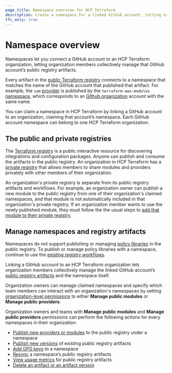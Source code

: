 ```yaml
---
page_title: Namespace overview for HCP Terraform
description: Create a namespace for a linked Github account, letting organization members collectively manage that account’s public registry artifacts.
tfc_only: true
---
```


#  Namespace overview

Namespaces let you connect a GitHub account to an HCP Terraform organization, letting organization members collectively manage that GitHub account’s public registry artifacts.

Every artifact in the [public Terraform registry](https://registry.terraform.io/) connects to a namespace that matches the name of the GitHub account that published that artifact. For example, the `iam` [provider](https://registry.terraform.io/modules/terraform-aws-modules/iam/aws/latest) is published by the `terraform-aws-modules` [namespace](https://registry.terraform.io/namespaces/terraform-aws-modules), which corresponds to an [Github organization](https://docs.github.com/en/organizations/collaborating-with-groups-in-organizations/about-organizations) account with the same name.

You can claim a namespace in HCP Terraform by linking a GitHub account to an organization, claiming that account’s namespace. Each GitHub account namespace can belong to one HCP Terraform organization.


## The public and private registries

The [Terraform registry](https://registry.terraform.io/) is a public interactive resource for discovering integrations and configuration packages. Anyone can publish and consume the artifacts in the public registry. An organization in HCP Terraform has a [private registry](/terraform/cloud-docs/registry) that allows members to share modules and providers privately with other members of their organization.

An organization's private registry is separate from its public registry artifacts and workflows. For example, an organization owner can publish a new module to the public registry from one of their organization's claimed namespaces, and that module is not automatically included in that organization's private registry. If an organization member wants to use the newly published module, they must follow the the usual steps to [add that module to their private registry](/terraform/cloud-docs/registry/add).

## Manage namespaces and registry artifacts

<Note>

Namespaces do not support publishing or managing [policy libraries](/terraform/registry/policy-libraries/publishing) in the public registry. To publish or manage policy libraries with a namespace, continue to use the [existing registry workflows](/terraform/registry/policy-libraries/publishing#publishing-to-the-registry).

</Note>

Linking a GitHub account to an HCP Terraform organization lets organization members collectively manage the linked GitHub account’s [public registry artifacts](/terraform/cloud-docs/public-namespace/artifacts) and the namespace itself.

Organization owners can manage claimed namespaces and specify which team members can interact with an organization's namespaces by setting [organization-level permissions](/terraform/cloud-docs/users-teams-organizations/permissions/organization#manage-public-registry) to either **Manage public modules** or **Manage public providers**.

Organization owners and teams with **Manage public modules** and **Manage public providers** permissions can perform the following actions for every namespaces in their organization:

* [Publish new providers or modules](/terraform/cloud-docs/public-namespace/artifacts#publish-artifacts) to the public registry under a namespace
* [Publish new versions](/terraform/cloud-docs/public-namespace/artifacts#publish-new-artifact-versions) of existing public registry artifacts
* [Add GPG keys](/terraform/cloud-docs/public-namespace/manage#manage-gpg-keys) to a namespace
* [Resync](/terraform/cloud-docs/public-namespace/artifacts#resync-artifacts) a namespace’s public registry artifacts
* [View usage metrics](/terraform/cloud-docs/public-namespace/artifacts#view-artifacts) for public registry artifacts
* [Delete an artifact or an artifact version](/terraform/cloud-docs/public-namespace/artifacts#delete-artifacts-or-artifact-versions)
